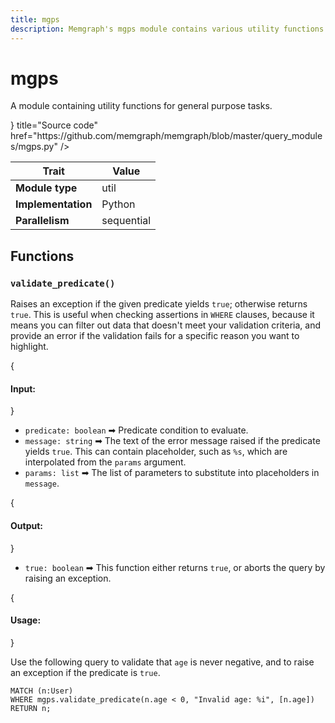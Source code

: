 ```yaml
---
title: mgps
description: Memgraph's mgps module contains various utility functions for general-purpose tasks.
---
```



# mgps

A module containing utility functions for general purpose tasks.

<Cards>
  <Cards.Card
    icon={<GitHub />}
    title="Source code"
	href="https://github.com/memgraph/memgraph/blob/master/query_modules/mgps.py"
  />
</Cards>

| Trait               | Value      |
| ------------------- | ---------- |
| **Module type**     | util       |
| **Implementation**  | Python     |
| **Parallelism**     | sequential |

## Functions

### `validate_predicate()`

Raises an exception if the given predicate yields `true`; otherwise returns
`true`. This is useful when checking assertions in `WHERE` clauses, because it
means you can filter out data that doesn't meet your validation criteria, and
provide an error if the validation fails for a specific reason you want to
highlight.

{<h4 className="custom-header"> Input: </h4>}
- `predicate: boolean` ➡ Predicate condition to evaluate.
- `message: string` ➡ The text of the error message raised if the predicate
yields `true`. This can contain placeholder, such as `%s`, which are
interpolated from the `params` argument.
- `params: list` ➡ The list of parameters to substitute into placeholders in `message`.

{<h4 className="custom-header"> Output: </h4>}

- `true: boolean` ➡ This function either returns `true`, or aborts the query by
raising an exception.

{<h4 className="custom-header"> Usage: </h4>}

Use the following query to validate that `age` is never negative, and to raise
an exception if the predicate is `true`.

```cypher
MATCH (n:User)
WHERE mgps.validate_predicate(n.age < 0, "Invalid age: %i", [n.age])
RETURN n;
```
